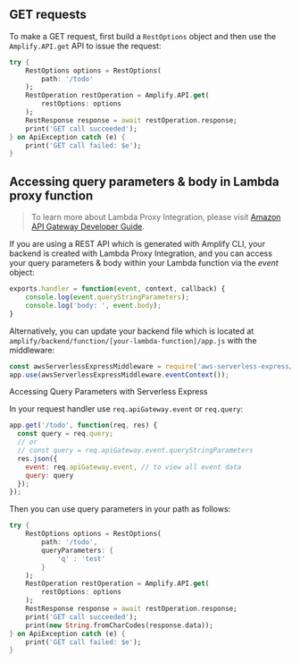 ## GET requests

To make a GET request, first build a `RestOptions` object and then use the `Amplify.API.get` API to issue the request:

```dart
try {
    RestOptions options = RestOptions(
        path: '/todo'
    );
    RestOperation restOperation = Amplify.API.get(
        restOptions: options
    );
    RestResponse response = await restOperation.response;
    print('GET call succeeded');
} on ApiException catch (e) {
    print('GET call failed: $e');
}
```

## Accessing query parameters & body in Lambda proxy function

> To learn more about Lambda Proxy Integration, please visit [Amazon API Gateway Developer Guide](https://docs.aws.amazon.com/apigateway/latest/developerguide/api-gateway-create-api-as-simple-proxy-for-lambda.html).

If you are using a REST API which is generated with Amplify CLI, your backend is created with Lambda Proxy Integration, and you can access your query parameters & body within your Lambda function via the *event* object:

```javascript
exports.handler = function(event, context, callback) {
    console.log(event.queryStringParameters);
    console.log('body: ', event.body);
}
```

Alternatively, you can update your backend file which is located at `amplify/backend/function/[your-lambda-function]/app.js` with the middleware:

```javascript
const awsServerlessExpressMiddleware = require('aws-serverless-express/middleware');
app.use(awsServerlessExpressMiddleware.eventContext());
```

Accessing Query Parameters with Serverless Express

In your request handler use `req.apiGateway.event` or `req.query`:

```javascript
app.get('/todo', function(req, res) {
  const query = req.query;
  // or
  // const query = req.apiGateway.event.queryStringParameters
  res.json({
    event: req.apiGateway.event, // to view all event data
    query: query
  });
});
```

Then you can use query parameters in your path as follows:

```dart
try {
    RestOptions options = RestOptions(
        path: '/todo',
        queryParameters: {
            'q' : 'test'
        }
    );
    RestOperation restOperation = Amplify.API.get(
        restOptions: options
    );
    RestResponse response = await restOperation.response;
    print('GET call succeeded'); 
    print(new String.fromCharCodes(response.data));
} on ApiException catch (e) {
    print('GET call failed: $e');
} 
```
